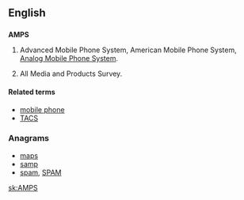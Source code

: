 ==English==

==={{initialism-old|en}}===
{{wikipedia}}
'''AMPS'''

# {{context|electronics}} Advanced Mobile Phone System, American Mobile Phone System, [[w:Analog Mobile Phone System|Analog Mobile Phone System]].
# All Media and Products Survey.

====Related terms====
* [[mobile phone]]
* [[TACS]]

===Anagrams===
* [[maps#English|maps]]
* [[samp#English|samp]]
* [[spam#English|spam]], [[SPAM#English|SPAM]]

[[sk:AMPS]]